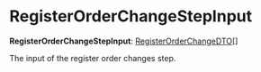 
# RegisterOrderChangeStepInput

 **RegisterOrderChangeStepInput**: [RegisterOrderChangeDTO](../../../order/interfaces/order.RegisterOrderChangeDTO/page.mdx)[]

The input of the register order changes step.

